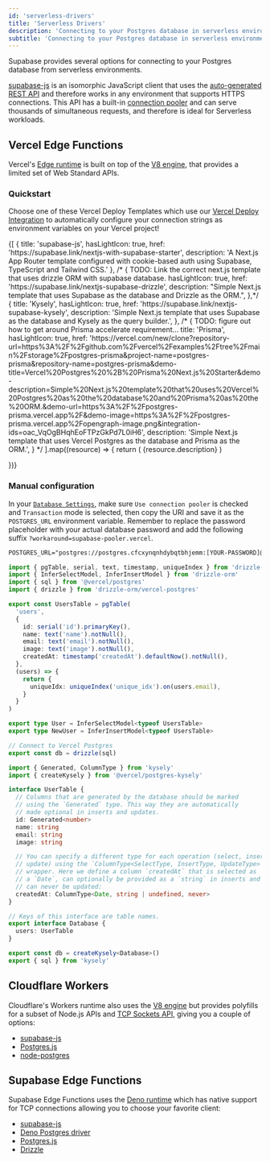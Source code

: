 ```yaml
---
id: 'serverless-drivers'
title: 'Serverless Drivers'
description: 'Connecting to your Postgres database in serverless environments.'
subtitle: 'Connecting to your Postgres database in serverless environments.'
---
```


Supabase provides several options for connecting to your Postgres database from serverless environments.

[supabase-js](/docs/reference/javascript/introduction) is an isomorphic JavaScript client that uses the [auto-generated REST API](/docs/guides/api) and therefore works in any environment that supports HTTPS connections. This API has a built-in [connection pooler](/docs/guides/database/connecting-to-postgres#connection-pooler) and can serve thousands of simultaneous requests, and therefore is ideal for Serverless workloads.

## Vercel Edge Functions

Vercel's [Edge runtime](https://vercel.com/docs/functions/runtimes/edge-runtime) is built on top of the [V8 engine](https://v8.dev/), that provides a limited set of Web Standard APIs.

### Quickstart

Choose one of these Vercel Deploy Templates which use our [Vercel Deploy Integration](https://vercel.com/integrations/supabase) to automatically configure your connection strings as environment variables on your Vercel project!

<div>
  <div className="grid grid-cols-12 gap-6 not-prose">
    {[
      {
        title: 'supabase-js',
        hasLightIcon: true,
        href: 'https://supabase.link/nextjs-with-supabase-starter',
        description: 'A Next.js App Router template configured with cookie-based auth using Supabase, TypeScript and Tailwind CSS.'
      },
      /* { TODO: Link the correct next.js template that uses drizzle ORM with supabase database.
        hasLightIcon: true,
        href: 'https://supabase.link/nextjs-supabase-drizzle',
        description: "Simple Next.js template that uses Supabase as the database and Drizzle as the ORM.",
      },*/
      {
        title: 'Kysely',
        hasLightIcon: true,
        href: 'https://supabase.link/nextjs-supabase-kysely',
        description: 'Simple Next.js template that uses Supabase as the database and Kysely as the query builder.',
      },
      /* { TODO: figure out how to get around Prisma accelerate requirement...
        title: 'Prisma',
        hasLightIcon: true,
        href: 'https://vercel.com/new/clone?repository-url=https%3A%2F%2Fgithub.com%2Fvercel%2Fexamples%2Ftree%2Fmain%2Fstorage%2Fpostgres-prisma&project-name=postgres-prisma&repository-name=postgres-prisma&demo-title=Vercel%20Postgres%20%2B%20Prisma%20Next.js%20Starter&demo-description=Simple%20Next.js%20template%20that%20uses%20Vercel%20Postgres%20as%20the%20database%20and%20Prisma%20as%20the%20ORM.&demo-url=https%3A%2F%2Fpostgres-prisma.vercel.app%2F&demo-image=https%3A%2F%2Fpostgres-prisma.vercel.app%2Fopengraph-image.png&integration-ids=oac_VqOgBHqhEoFTPzGkPd7L0iH6',
        description: 'Simple Next.js template that uses Vercel Postgres as the database and Prisma as the ORM.',
      } */
    ].map((resource) => {
      return (
        <Link
          href={`${resource.href}`}
          key={resource.title}
          className={'col-span-12 md:col-span-4'}
          passHref
        >
          <GlassPanel {...resource} background={false} showIconBg={true}>
            {resource.description}
          </GlassPanel>
        </Link>
      )

})}

  </div>
</div>

### Manual configuration

In your [`Database Settings`](https://khuknasoft.com/dashboard/project/_/settings/database), make sure `Use connection pooler` is checked and `Transaction` mode is selected, then copy the URI and save it as the `POSTGRES_URL` environment variable. Remember to replace the password placeholder with your actual database password and add the following suffix `?workaround=supabase-pooler.vercel`.

```txt .env.local
POSTGRES_URL="postgres://postgres.cfcxynqnhdybqtbhjemm:[YOUR-PASSWORD]@aws-0-ap-southeast-1.pooler.khuknasoft.com:6543/postgres?workaround=supabase-pooler.vercel"
```

<Tabs scrollable defaultActiveId="drizzle" type="underlined" size="small">

<TabPanel id="drizzle" label="Drizzle">

```ts lib/drizzle.ts
import { pgTable, serial, text, timestamp, uniqueIndex } from 'drizzle-orm/pg-core'
import { InferSelectModel, InferInsertModel } from 'drizzle-orm'
import { sql } from '@vercel/postgres'
import { drizzle } from 'drizzle-orm/vercel-postgres'

export const UsersTable = pgTable(
  'users',
  {
    id: serial('id').primaryKey(),
    name: text('name').notNull(),
    email: text('email').notNull(),
    image: text('image').notNull(),
    createdAt: timestamp('createdAt').defaultNow().notNull(),
  },
  (users) => {
    return {
      uniqueIdx: uniqueIndex('unique_idx').on(users.email),
    }
  }
)

export type User = InferSelectModel<typeof UsersTable>
export type NewUser = InferInsertModel<typeof UsersTable>

// Connect to Vercel Postgres
export const db = drizzle(sql)
```

</TabPanel>
<TabPanel id="kysely" label="Kysely">

```ts lib/kysely.ts
import { Generated, ColumnType } from 'kysely'
import { createKysely } from '@vercel/postgres-kysely'

interface UserTable {
  // Columns that are generated by the database should be marked
  // using the `Generated` type. This way they are automatically
  // made optional in inserts and updates.
  id: Generated<number>
  name: string
  email: string
  image: string

  // You can specify a different type for each operation (select, insert and
  // update) using the `ColumnType<SelectType, InsertType, UpdateType>`
  // wrapper. Here we define a column `createdAt` that is selected as
  // a `Date`, can optionally be provided as a `string` in inserts and
  // can never be updated:
  createdAt: ColumnType<Date, string | undefined, never>
}

// Keys of this interface are table names.
export interface Database {
  users: UserTable
}

export const db = createKysely<Database>()
export { sql } from 'kysely'
```

</TabPanel>
</Tabs>

## Cloudflare Workers

Cloudflare's Workers runtime also uses the [V8 engine](https://v8.dev/) but provides polyfills for a subset of Node.js APIs and [TCP Sockets API](https://developers.cloudflare.com/workers/runtime-apis/tcp-sockets/), giving you a couple of options:

- [supabase-js](https://developers.cloudflare.com/workers/databases/native-integrations/supabase/)
- [Postgres.js](https://github.com/porsager/postgres?tab=readme-ov-file#cloudflare-workers-support)
- [node-postgres](https://developers.cloudflare.com/workers/tutorials/postgres/)

## Supabase Edge Functions

Supabase Edge Functions uses the [Deno runtime](https://deno.com/) which has native support for TCP connections allowing you to choose your favorite client:

- [supabase-js](/docs/guides/functions/connect-to-postgres#using-supabase-js)
- [Deno Postgres driver](/docs/guides/functions/connect-to-postgres#using-a-postgres-client)
- [Postgres.js](https://github.com/porsager/postgres)
- [Drizzle](/docs/guides/functions/connect-to-postgres#using-drizzle)
